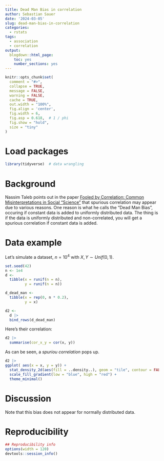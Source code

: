 ```yaml
---
title: Dead Man Bias in correlation
author: Sebastian Sauer
date: '2024-03-05'
slug: dead-man-bias-in-correlation
categories:
  - rstats
tags:
  - association
  - correlation
output:
  blogdown::html_page:
    toc: yes
    number_sections: yes
---
```




```r
knitr::opts_chunk$set(
  comment = "#>",
  collapse = TRUE,
  message = FALSE,
  warning = FALSE,
  cache = TRUE,
  out.width = "100%",
  fig.align = 'center',
  fig.width = 6,
  fig.asp = 0.618,  # 1 / phi
  fig.show = "hold",
  size = "tiny"
)
```



# Load packages

```r
library(tidyverse)  # data wrangling
```


# Background

Nassim Taleb points out in the paper [Fooled by Correlation: Common Misinterpretations
in Social "Science"](https://datascienceassn.org/sites/default/files/Fooled%20by%20Correlation%20Common%20Misinterpretations%20in%20Social%20Science.pdf) that spurious correlation may appear due to various reasons.
One reason is what he calls the "Dead Man Bias", occuring if constant data is added to uniformly distributed data.
The thing is if the data is uniformly distributed and non-correlated, you will get a spurious correlation if constant data is added.


# Data example


Let's simulate a dataset, $n=10^4$ with $X,Y \sim Unif(0,1)$.

```r
set.seed(42)
n <- 1e4
d <-
  tibble(x = runif(n = n),
         y = runif(n = n))

d_dead_man <-
  tibble(x = rep(0, n * 0.2),
         y = x)

d2 <-
  d |> 
  bind_rows(d_dead_man)
```

Here's their correlation:

```r
d2 |> 
  summarise(cor_x_y = cor(x, y))
```


As can be seen, a *spuriou correlation* pops up.


```r
d2 |> 
ggplot( aes(x = x, y = y)) +
  stat_density_2d(aes(fill = ..density..), geom = "tile", contour = FALSE) +
  scale_fill_gradient(low = "blue", high = "red") +
  theme_minimal()
```



# Discussion

Note that this bias does not appear for normally distributed data.


# Reproducibility

```r
## Reproducibility info
options(width = 120)
devtools::session_info()

```


